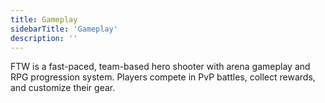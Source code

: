 ```yaml
---
title: Gameplay
sidebarTitle: 'Gameplay'
description: ''
---
```


FTW is a fast-paced, team-based hero shooter with arena gameplay and RPG progression system.
Players compete in PvP battles, collect rewards, and customize their gear.

